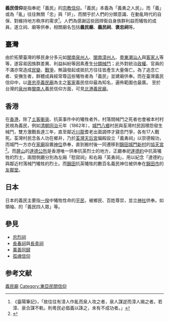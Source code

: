 {{Infobox Hakka name
| title      = 義民爺
| honsu      = 義民爺
| phakfasu   = Ngi-mìn-yà
| thoiphin   = 
| hakphin    = 
| hakkaipa   = 
| lm         = 
| image      = 
| image_size = 
| caption    = 
}}

'''義民信仰'''是指奉祀「義民」的[[宗教信仰|宗教信仰]]。「義民」本義為「義勇之人民」，而「義」或為「亂」往往無關「忠」與「奸」，而關乎於人們的分類意識、在動亂時代的自保、對維持地方秩序的需求<ref>《臺陽筆記》，「故往往有漳人作亂而泉人攻之者，泉人謀逆而漳人揭之者。若漳、泉合謀不軌，則粵民必倡義以誅之，未有不成功者。」</ref>。人們為感謝這些因捍衛自身族群利益而犧牲的成員，遂立祠、廟等供奉，相關廟名包括'''義民廟'''、'''義民祠'''、'''褒忠祠'''等。

== 臺灣 ==
{{Main|臺灣義民信仰}}
由於拓墾臺灣的移民身分多元如[[泉州裔臺灣人|閩南泉州人]]、[[漳州裔臺灣人|閩南漳州人]]、[[臺灣潮州人|粵東潮汕人]]與[[客家人|客家人]]等等，遂容易因族群差異、利益糾紛等因素產生[[分類械鬥|分類械鬥]]；此外對統治[[政權|政權]]、官員的不滿亦常造成[[民變|民變]]、[[戰爭|戰爭]]，無論發起或抵抗方往往皆產生大量傷亡。為了追念亡者、安撫生者，群體成員經常尊這些犧牲者為「義民」並建廟供奉。而在臺灣義民信仰中，以[[褒忠亭義民廟|褒忠亭義民廟]]為主之[[客家|客家]]義民信仰最為知名，遍佈範圍也最廣。
至於台灣的[[泉州|泉州]]裔[[閩南人|閩南人]]義民信仰方面，可見[[北港義民廟|北港義民廟]]。

== 香港 ==
在[[香港|香港]]，除了[[土客衝突|土客衝突]]、抗英事件中的犧牲者外，村落間械鬥之死者也會被本村村民視為義民，例如[[清朝|清朝]][[同治|同治]]元年（1862年），[[城門谷|城門八鄉]]村民與荃灣村民因積怨發生械鬥，雙方激戰長達三年，直至鄰近[[川龍|川龍]]耆老出面調停才寢息鬥爭，各有17人戰死。荃灣村民念各人功在鄉井，乃於[[荃灣天后宮|荃灣天后宮]]偏殿設立「義勇祠」以崇德報功，而城門一方亦在[[家廟|家廟]]設置[[神位|神位]]恭奉，直到搬村後一同遷移到[[錦田|錦田]][[城門新村|城門新村]]的[[城門新村協天宮|協天宮]]<ref>{{Cite book |author=周樹佳 |title=《香港民間風土記憶貳》 |year=2005年 |publisher=[[天地圖書|天地圖書]] |location=[[香港|香港]] |language=zh-hk |isbn=988211171-8 |pages=第130-133頁 |chapter=「荃灣兩村血戰三年成大恨」 }}</ref>。而[[屏山_(香港)|屏山]]的[[達德公所|達德公所]]是香港唯一供奉抗英烈士的地方，正廳奉祀[[達德約|達德約]]中抗英犧牲的烈士，兩間側廳分別為左廂「慰寂祠」和右廂「英勇祠」，用以紀念「達德約」與鄰近村落械鬥犧牲的烈士。而[[錦田|錦田]]抗英犧牲的數百名義民神位被供奉在[[錦田市|錦田市]]的[[友鄰堂|友鄰堂]]。

== 日本 ==
日本的義民主要指[[一揆|一揆]]中犧牲性命的[[平民|平民]]，被鄉民、百姓尊崇，並立[[神社|神社]]供奉。如{{Internal_link_helper/ja|貞享騒動}}領袖{{Internal_link_helper/ja|多田加助}}、{{Internal_link_helper/ja|新本義民騒動}}的「義民四人眾」等。

== 參見 ==
*[[忠烈祠|忠烈祠]]
*[[長春祠|長春祠]]與[[長青祠|長青祠]]
*[[萬善同歸|萬善同歸]]
*[[孤魂信仰|孤魂信仰]]

== 参考文献 ==
{{Reflist}}

[[Category:義民廟|]]
[[Category:東亞民間信仰|Category:東亞民間信仰]]